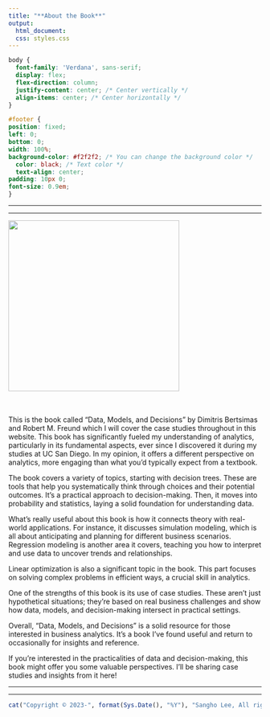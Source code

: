 ```yaml
---
title: "**About the Book**"
output:
  html_document:
  css: styles.css
---
```


```css
body {
  font-family: 'Verdana', sans-serif;
  display: flex;
  flex-direction: column;
  justify-content: center; /* Center vertically */
  align-items: center; /* Center horizontally */
}

#footer {
position: fixed;
left: 0;
bottom: 0;
width: 100%;
background-color: #f2f2f2; /* You can change the background color */
  color: black; /* Text color */
  text-align: center;
padding: 10px 0;
font-size: 0.9em;
}


```

------------------------------------------------------------------------

------------------------------------------------------------------------



![](Photo/book.png){width="340"}

<br><br>
This is the book called "Data, Models, and Decisions" by Dimitris Bertsimas and Robert M. Freund which I will cover the case studies throughout in this website. This book has significantly fueled my understanding of analytics, particularly in its fundamental aspects, ever since I discovered it during my studies at UC San Diego. In my opinion, it offers a different perspective on analytics, more engaging than what you'd typically expect from a textbook.

The book covers a variety of topics, starting with decision trees. These are tools that help you systematically think through choices and their potential outcomes. It's a practical approach to decision-making. Then, it moves into probability and statistics, laying a solid foundation for understanding data.

What's really useful about this book is how it connects theory with real-world applications. For instance, it discusses simulation modeling, which is all about anticipating and planning for different business scenarios. Regression modeling is another area it covers, teaching you how to interpret and use data to uncover trends and relationships.

Linear optimization is also a significant topic in the book. This part focuses on solving complex problems in efficient ways, a crucial skill in analytics.

One of the strengths of this book is its use of case studies. These aren't just hypothetical situations; they're based on real business challenges and show how data, models, and decision-making intersect in practical settings.

Overall, "Data, Models, and Decisions" is a solid resource for those interested in business analytics. It's a book I've found useful and return to occasionally for insights and reference.

If you're interested in the practicalities of data and decision-making, this book might offer you some valuable perspectives. I'll be sharing case studies and insights from it here!


------------------------------------------------------------------------

------------------------------------------------------------------------


::: {#footer}
```r
cat("Copyright © 2023-", format(Sys.Date(), "%Y"), "Sangho Lee, All rights reserved.")
```
:::

